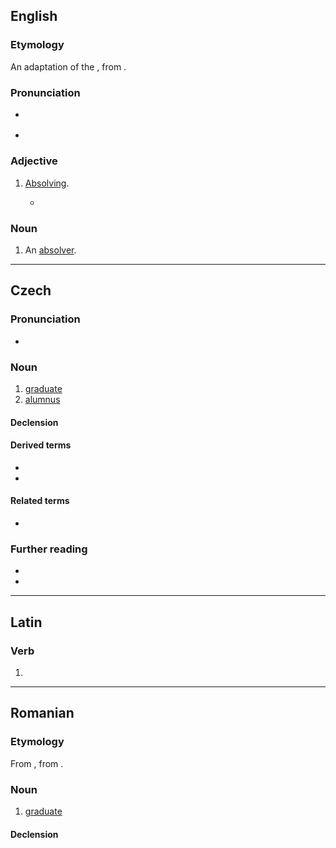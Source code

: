 {{also|Absolvent}}
==English==

===Etymology===
An adaptation of the {{uder|en|la|absolvēns||absolving|pos=stem: {{m|la||absolvent-}}}}, from {{m|la|absolvō||I absolve}}.

===Pronunciation===
* {{a|US}} {{IPA|en|/æbˈzɑlv.n̩t/|/əbˈzɑlv.n̩t/|/æbˈsɑlv.n̩t/|/əbˈsɑlv.n̩t/}}
* {{audio|en|LL-Q1860 (eng)-Vealhurl-absolvent.wav|Audio (UK)}}

===Adjective===
{{en-adj}}

# {{lb|en|rare}} [[absolving|Absolving]].
#* {{RQ:Carlyle French Revolution|text=Patriotism, hounded on by Prussian Terror, by Preternatural Suspicion, roars tumultuous round the {{w|Salle du Manège|Salle de Manége}}, all day; insults many leading Deputies, of the '''absolvent''' Right-side[.]}}

===Noun===
{{en-noun}}

# {{lb|en|rare}} An [[absolver]].

----

==Czech==

===Pronunciation===
* {{cs-IPA}}

===Noun===
{{cs-noun|g=m-an|f=absolventka}}

# [[graduate]] {{gloss|from a university}}
# [[alumnus]] {{gloss|graduate of an educational institution}}

====Declension====
{{cs-decl-noun-auto|ma|absolve|n|t}}

====Derived terms====
* {{l|cs|absolventka}}
* {{l|cs|absolventský}}

====Related terms====
* {{l|cs|absolvovat}}

===Further reading===
* {{R:PSJC}}
* {{R:SSJC}}

----

==Latin==

===Verb===
{{la-verb-form|absolvent}}

# {{inflection of|la|absolvō||3|p|futr|actv|indc}}

----

==Romanian==

===Etymology===
From {{bor|ro|de|Absolvent}}, from {{der|ro|la|absolvens}}.

===Noun===
{{ro-noun|m|absolvenți|f=absolventă}}

# [[graduate]]

====Declension====
{{ro-noun-m|pl=absolvenți}}